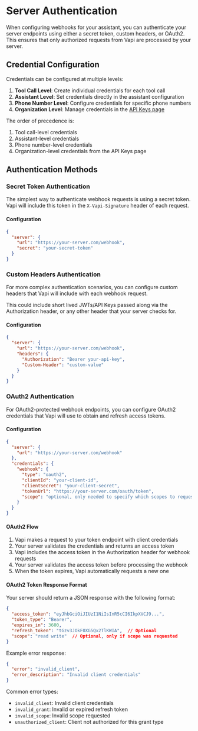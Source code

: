 # Server Authentication

When configuring webhooks for your assistant, you can authenticate your server endpoints using either a secret token, custom headers, or OAuth2. This ensures that only authorized requests from Vapi are processed by your server.

## Credential Configuration

Credentials can be configured at multiple levels:

1. **Tool Call Level**: Create individual credentials for each tool call
2. **Assistant Level**: Set credentials directly in the assistant configuration
3. **Phone Number Level**: Configure credentials for specific phone numbers
4. **Organization Level**: Manage credentials in the [API Keys page](https://dashboard.vapi.ai/keys)

The order of precedence is:
1. Tool call-level credentials
2. Assistant-level credentials
3. Phone number-level credentials
4. Organization-level credentials from the API Keys page

## Authentication Methods

### Secret Token Authentication

The simplest way to authenticate webhook requests is using a secret token. Vapi will include this token in the `X-Vapi-Signature` header of each request.

#### Configuration

```json
{
  "server": {
    "url": "https://your-server.com/webhook",
    "secret": "your-secret-token"
  }
}
```

### Custom Headers Authentication

For more complex authentication scenarios, you can configure custom headers that Vapi will include with each webhook request.

This could include short lived JWTs/API Keys passed along via the Authorization header, or any other header that your server checks for.

#### Configuration

```json
{
  "server": {
    "url": "https://your-server.com/webhook",
    "headers": {
      "Authorization": "Bearer your-api-key",
      "Custom-Header": "custom-value"
    }
  }
}
```

### OAuth2 Authentication

For OAuth2-protected webhook endpoints, you can configure OAuth2 credentials that Vapi will use to obtain and refresh access tokens.

#### Configuration

```json
{
  "server": {
    "url": "https://your-server.com/webhook"
  },
  "credentials": {
    "webhook": {
      "type": "oauth2",
      "clientId": "your-client-id",
      "clientSecret": "your-client-secret",
      "tokenUrl": "https://your-server.com/oauth/token",
      "scope": "optional, only needed to specify which scopes to request access for"
    }
  }
}
```

#### OAuth2 Flow

1. Vapi makes a request to your token endpoint with client credentials
2. Your server validates the credentials and returns an access token
3. Vapi includes the access token in the Authorization header for webhook requests
4. Your server validates the access token before processing the webhook
5. When the token expires, Vapi automatically requests a new one

#### OAuth2 Token Response Format

Your server should return a JSON response with the following format:

```json
{
  "access_token": "eyJhbGciOiJIUzI1NiIsInR5cCI6IkpXVCJ9...",
  "token_type": "Bearer",
  "expires_in": 3600,
  "refresh_token": "tGzv3JOkF0XG5Qx2TlKWIA",  // Optional
  "scope": "read write"  // Optional, only if scope was requested
}
```

Example error response:

```json
{
  "error": "invalid_client",
  "error_description": "Invalid client credentials"
}
```

Common error types:
- `invalid_client`: Invalid client credentials
- `invalid_grant`: Invalid or expired refresh token
- `invalid_scope`: Invalid scope requested
- `unauthorized_client`: Client not authorized for this grant type
